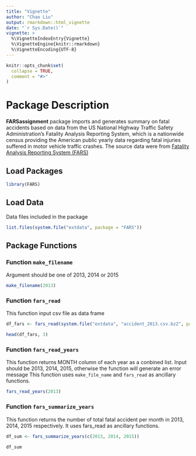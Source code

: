 ```yaml
---
title: "Vignette"
author: "Chao Liu"
output: rmarkdown::html_vignette
date: "`r Sys.Date()`"
vignette: >
  %\VignetteIndexEntry{Vignette}
  %\VignetteEngine{knitr::rmarkdown}
  %\VignetteEncoding{UTF-8}
---
```


```r
knitr::opts_chunk$set(
  collapse = TRUE,
  comment = "#>"
)
```

# Package Description

**FARSassignment** package imports and generates summary on fatal accidents based on data from the US National Highway Traffic Safety Administration's Fatality Analysis Reporting System, which is a nationwide census providing the American public yearly data regarding fatal injuries suffered in motor vehicle traffic crashes.  The source data were from [Fatality Analysis Reporting System (FARS)](https://www.nhtsa.gov/Data/Fatality-Analysis-Reporting-System-(FARS))

## Load Packages
```r
library(FARS)
```

## Load Data

Data files included in the package
```r
list.files(system.file("extdata", package = "FARS"))
```

## Package Functions

### Function `make_filename`

Argument should be one of 2013, 2014 or 2015
```r
make_filename(2013)
```

### Function `fars_read`
This function input csv file as data frame
```r
df_fars <- fars_read(system.file("extdata", "accident_2013.csv.bz2", package = "FARSassignment"))

head(df_fars, 3)
```

### Function `fars_read_years`
This function returns MONTH column of each year as a conbined list. Input should be 2013, 2014, 2015, otherwise the function will generate an error message
This function uses `make_file_name` and `fars_read` as ancillary functions.

```r
fars_read_years(2013)
```

### Function `fars_summarize_years`
This function returns the number of total fatal accident per month in 2013, 2014, 2015 respectively. It uses fars_read as ancillary functions.

```r
df_sum <- fars_summarize_years(c(2013, 2014, 2015))

df_sum
```


